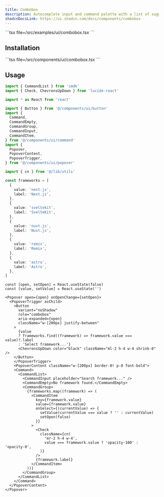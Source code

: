 ```yaml
---
title: Combobox
description: Autocomplete input and command palette with a list of suggestions.
shadcnDocsLink: https://ui.shadcn.com/docs/components/combobox
---
```


<ComponentPreview component="combobox">
  ```tsx file=<rootDir>/src/examples/ui/combobox.tsx
  ```
</ComponentPreview>

## Installation

<Installation component="combobox">
  ```tsx file=<rootDir>/src/components/ui/combobox.tsx
  ```
</Installation>

## Usage

```ts
import { CommandList } from 'cmdk'
import { Check, ChevronsUpDown } from 'lucide-react'

import * as React from 'react'

import { Button } from '@/components/ui/button'
import {
  Command,
  CommandEmpty,
  CommandGroup,
  CommandInput,
  CommandItem,
} from '@/components/ui/command'
import {
  Popover,
  PopoverContent,
  PopoverTrigger,
} from '@/components/ui/popover'

import { cn } from '@/lib/utils'
```

```ts
const frameworks = [
  {
    value: 'next.js',
    label: 'Next.js',
  },
  {
    value: 'sveltekit',
    label: 'SvelteKit',
  },
  {
    value: 'nuxt.js',
    label: 'Nuxt.js',
  },
  {
    value: 'remix',
    label: 'Remix',
  },
  {
    value: 'astro',
    label: 'Astro',
  },
]
```

```tsx
const [open, setOpen] = React.useState(false)
const [value, setValue] = React.useState('')
```

```tsx
<Popover open={open} onOpenChange={setOpen}>
  <PopoverTrigger asChild>
    <Button
      variant="noShadow"
      role="combobox"
      aria-expanded={open}
      className="w-[200px] justify-between"
    >
      {value
      ? frameworks.find((framework) => framework.value === value)?.label
      : 'Select framework...'}
      <ChevronsUpDown color="black" className="ml-2 h-4 w-4 shrink-0" />
    </Button>
    </PopoverTrigger>
    <PopoverContent className="w-[200px] border-0! p-0 font-bold">
    <Command>
      <CommandList>
        <CommandInput placeholder="Search framework..." />
        <CommandEmpty>No framework found.</CommandEmpty>
        <CommandGroup>
          {frameworks.map((framework) => (
            <CommandItem
              key={framework.value}
              value={framework.value}
              onSelect={(currentValue) => {
                setValue(currentValue === value ? '' : currentValue)
                setOpen(false)
              }}
            >
              <Check
                className={cn(
                  'mr-2 h-4 w-4',
                  value === framework.value ? 'opacity-100' : 'opacity-0',
                )}
              />
              {framework.label}
            </CommandItem>
          ))}
        </CommandGroup>
      </CommandList>
    </Command>
  </PopoverContent>
</Popover>
```